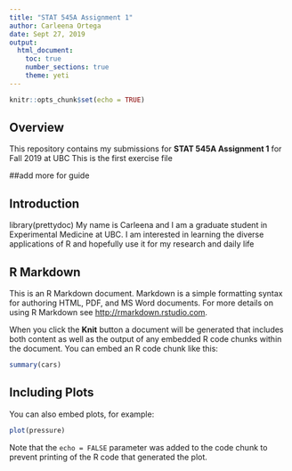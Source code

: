 ```yaml
---
title: "STAT 545A Assignment 1"
author: Carleena Ortega
date: Sept 27, 2019
output: 
  html_document:
    toc: true
    number_sections: true
    theme: yeti
---
```


```r
knitr::opts_chunk$set(echo = TRUE)
```

## Overview

This repository contains my submissions for **STAT 545A Assignment 1** for Fall 2019 at UBC
This is the first exercise file

##add more for guide

## Introduction
 library(prettydoc)
My name is Carleena and I am a graduate student in Experimental Medicine at UBC. I am interested in learning the diverse applications of R and hopefully use it for my research and daily life





## R Markdown

This is an R Markdown document. Markdown is a simple formatting syntax for authoring HTML, PDF, and MS Word documents. For more details on using R Markdown see <http://rmarkdown.rstudio.com>.

When you click the **Knit** button a document will be generated that includes both content as well as the output of any embedded R code chunks within the document. You can embed an R code chunk like this:

```r
summary(cars)
```

## Including Plots

You can also embed plots, for example:

```r
plot(pressure)
```

Note that the `echo = FALSE` parameter was added to the code chunk to prevent printing of the R code that generated the plot.
